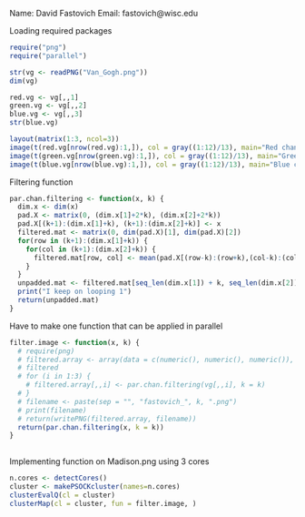 Name: David Fastovich
Email: fastovich@wisc.edu

Loading required packages
```r
require("png")
require("parallel")

str(vg <- readPNG("Van_Gogh.png"))
dim(vg)

red.vg <- vg[,,1]
green.vg <- vg[,,2]
blue.vg <- vg[,,3]
str(blue.vg)

layout(matrix(1:3, ncol=3))
image(t(red.vg[nrow(red.vg):1,]), col = gray((1:12)/13), main="Red channel")
image(t(green.vg[nrow(green.vg):1,]), col = gray((1:12)/13), main="Green channel")
image(t(blue.vg[nrow(blue.vg):1,]), col = gray((1:12)/13), main="Blue channel")
```

Filtering function
```r
par.chan.filtering <- function(x, k) {
  dim.x <- dim(x)
  pad.X <- matrix(0, (dim.x[1]+2*k), (dim.x[2]+2*k))
  pad.X[(k+1):(dim.x[1]+k), (k+1):(dim.x[2]+k)] <- x
  filtered.mat <- matrix(0, dim(pad.X)[1], dim(pad.X)[2])
  for(row in (k+1):(dim.x[1]+k)) {
    for(col in (k+1):(dim.x[2]+k)) {
      filtered.mat[row, col] <- mean(pad.X[(row-k):(row+k),(col-k):(col+k)])
    }
  }
  unpadded.mat <- filtered.mat[seq_len(dim.x[1]) + k, seq_len(dim.x[2]) + k]
  print("I keep on looping 1")
  return(unpadded.mat)
}
```

Have to make one function that can be applied in parallel
```r
filter.image <- function(x, k) {
  # require(png)
  # filtered.array <- array(data = c(numeric(), numeric(), numeric()), dim = c(dim(x)[1],dim(x)[2],dim(x)[3]))
  # filtered
  # for (i in 1:3) {
    # filtered.array[,,i] <- par.chan.filtering(vg[,,i], k = k)
  # }
  # filename <- paste(sep = "", "fastovich_", k, ".png")
  # print(filename)
  # return(writePNG(filtered.array, filename))
  return(par.chan.filtering(x, k = k))
}
  
```

Implementing function on Madison.png using 3 cores
```r
n.cores <- detectCores()
cluster <- makePSOCKcluster(names=n.cores)
clusterEvalQ(cl = cluster)
clusterMap(cl = cluster, fun = filter.image, )
```